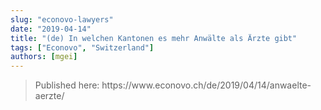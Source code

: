 ```yaml
---
slug: "econovo-lawyers"
date: "2019-04-14"
title: "(de) In welchen Kantonen es mehr Anwälte als Ärzte gibt"
tags: ["Econovo", "Switzerland"]
authors: [mgei]
---
```


> Published here: https://www.econovo.ch/de/2019/04/14/anwaelte-aerzte/